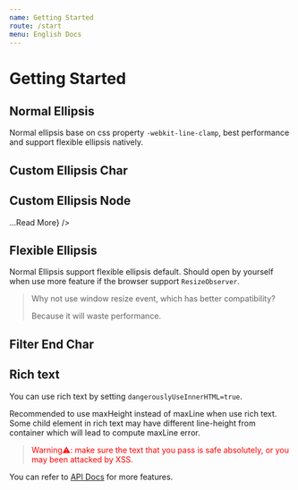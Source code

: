 ```yaml
---
name: Getting Started
route: /start
menu: English Docs
---
```



# Getting Started

## Normal Ellipsis

<Playground>
  <Ellipsis
    text="A high performance and customized ellipsis component for react. Support to custom ellipsis char, ellipsis html, end char filter, reflow callback, ...etc."
    maxLine="1"
  />
</Playground>

Normal ellipsis base on css property `-webkit-line-clamp`, best performance and support flexible ellipsis natively.

## Custom Ellipsis Char

<Playground>
  <Ellipsis
    text="A high performance and customized ellipsis component for react. Support to custom ellipsis char, ellipsis html, end char filter, reflow callback, ...etc."
    maxLine="1"
    ellipsisNode=" ...Read More"
  />
</Playground>

## Custom Ellipsis Node

<Playground>
  <Ellipsis
    text="A high performance and customized ellipsis component for react. Support to custom ellipsis char, ellipsis html, end char filter, reflow callback, ...etc."
    maxLine="1"
    ellipsisNode={<a href="/start#custom-ellipsis-node">...Read More</a>}
  />
</Playground>

## Flexible Ellipsis

Normal Ellipsis support flexible ellipsis default. Should open by yourself when use more feature if the browser support `ResizeObserver`.

> Why not use window resize event, which has better compatibility?
>
> Because it will waste performance.

<Playground>
  <Ellipsis
    text="A high performance and customized ellipsis component for react. Support to custom ellipsis char, ellipsis html, end char filter, reflow callback, ...etc."
    maxLine="1"
    ellipsisNode=" ...Read More"
    reflowOnResize={true}
  />
</Playground>

## Filter End Char

<Playground>
  <Ellipsis
    text="A high performance and customized ellipsis component for react. Support to custom ellipsis char, ellipsis html, end char filter, reflow callback, ...etc."
    maxLine="1"
    ellipsisNode=" ...Read More"
    endExcludes={[' ', ',', '.']}
    reflowOnResize={true}
  />
</Playground>

## Rich text

You can use rich text by setting `dangerouslyUseInnerHTML=true`.

Recommended to use maxHeight instead of maxLine when use rich text.
Some child element in rich text may have different line-height from container
which will lead to compute maxLine error.

> <p style="color: red;">Warning⚠️: make sure the text that you pass is safe absolutely, or you may been attacked by XSS.</p>

<Playground>
  <Ellipsis
    text="A <b>high performance</b> and <b>customized</b> ellipsis component for react. Support to custom ellipsis char, ellipsis html, end char filter, reflow callback, ...etc."
    maxHeight="30"
    dangerouslyUseInnerHTML={true}
    reflowOnResize={true}
  />
</Playground>

You can refer to [API Docs](/api) for more features.
